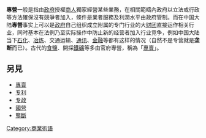 {{pov|time=2018-04-21T13:57:45+00:00}}
{{unreferenced|time=2018-04-21T13:57:45+00:00}}
'''專營'''一般是指由[[政府|政府]]授權[[商人|商人]]獨家經營某些業務，在相關範疇內政府以立法或行政等方法確保沒有競爭者加入，條件是業者服務及利潤水平由政府管制。而在中国大陆'''專營'''事实上可以是[[政府|政府]]自己组织成立附属的专门行业的大[[财团|财团]]直接运作相关行业，同时基本在法例乃至实际操作中防止新的经营者加入行业竞争，例如中国大陆当下[[石化|石化]]、[[冶炼|冶炼]]、交通运输、[[通讯|通讯]]、[[金融|金融]]等都有这样的情况（自然不是专营就是'''垄断'''而已）。古代的[[食鹽|食鹽]]、開採[[鐵礦|鐵礦]]等多由官府專營，稱為「[[專賣|專賣]]」。

==另見==
*[[專賣|專賣]]
*[[专利|专利]]
*[[专政|专政]]
*[[國營|國營]]
*[[壟斷|壟斷]]

[[Category:商業術語|Category:商業術語]]